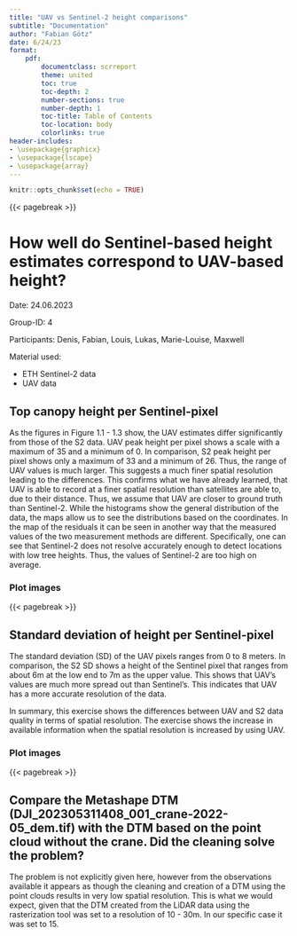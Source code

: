 ```yaml
---
title: "UAV vs Sentinel-2 height comparisons"
subtitle: "Documentation"
author: "Fabian Götz"
date: 6/24/23
format:
    pdf:
        documentclass: scrreport
        theme: united
        toc: true
        toc-depth: 2
        number-sections: true
        number-depth: 1
        toc-title: Table of Contents
        toc-location: body
        colorlinks: true
header-includes:  
- \usepackage{graphicx}
- \usepackage{lscape}
- \usepackage{array}
---
```


```r
knitr::opts_chunk$set(echo = TRUE)
```
{{< pagebreak >}}

# How well do Sentinel-based height estimates correspond to UAV-based height?

Date: 24.06.2023

Group-ID: 4

Participants: Denis, Fabian, Louis, Lukas, Marie-Louise, Maxwell 

Material used:

- ETH Sentinel-2 data
- UAV data

## Top canopy height per Sentinel-pixel

As the figures in Figure 1.1 - 1.3 show, the UAV estimates differ significantly from those of the S2 data. UAV peak height per pixel shows a scale with a maximum of 35 and a minimum of 0. In comparison, S2 peak height per pixel shows only a maximum of 33 and a minimum of 26. Thus, the range of UAV values is much larger. This suggests a much finer spatial resolution leading to the differences. This confirms what we have already learned, that UAV is able to record at a finer spatial resolution than satellites are able to, due to their distance. Thus, we assume that UAV are closer to ground truth than Sentinel-2. While the histograms show the general distribution of the data, the maps allow us to see the distributions based on the coordinates. In the map of the residuals it can be seen in another way that the measured values of the two measurement methods are different. Specifically, one can see that Sentinel-2 does not resolve accurately enough to detect locations with low tree heights. Thus, the values of Sentinel-2 are too high on average. 

### Plot images

\begin{figure}[htbp]
  \centering

  \begin{subfigure}[b]{0.45\textwidth}
    \includegraphics[width=\textwidth]{images/uav_height.png}
    \caption{Map of UAV-based height estimation}
    \label{fig:image1}
  \end{subfigure}
  \hfill
  \begin{subfigure}[b]{0.45\textwidth}
    \includegraphics[width=\textwidth]{images/uav_height_hist.png}
    \caption{Histogram of UAV-based height estimation}
    \label{fig:image2}
  \end{subfigure}

  \caption{UAV-based height estimation}
  \label{uav}
\end{figure}


\begin{figure}[htbp]

  \begin{subfigure}[b]{0.45\textwidth}
    \includegraphics[width=\textwidth]{images/s2_height.png}
    \caption{Map of Sentinel-2-based height estimation}
    \label{fig:image3}
  \end{subfigure}
  \hfill
  \begin{subfigure}[b]{0.45\textwidth}
    \includegraphics[width=\textwidth]{images/s2_height_hist.png}
    \caption{Histogram of Sentinel-2-based height}
    \label{fig:image4}
  \end{subfigure}

  \caption{Sentinel-2-based height estimation}
  \label{fig:sentinel}
\end{figure}

\begin{figure}[htbp]

  \includegraphics[width=\textwidth]{images/residuals.png}
  \caption{Residuals of the two height measurements}
  \label{fig:sentinel}
\end{figure}


{{< pagebreak >}}

## Standard deviation of height per Sentinel-pixel

The standard deviation (SD) of the UAV pixels ranges from 0 to 8 meters. In comparison, the S2 SD shows a height of the Sentinel pixel that ranges from about 6m at the low end to 7m as the upper value. This shows that UAV's values are much more spread out than Sentinel's. This indicates that UAV has a more accurate resolution of the data.

In summary, this exercise shows the differences between UAV and S2 data quality in terms of spatial resolution. The exercise shows the increase in available information when the spatial resolution is increased by using UAV.

### Plot images

\begin{figure}[htbp]

  \begin{subfigure}[b]{0.45\textwidth}
    \includegraphics[width=\textwidth]{images/uav_sd.png}
    \caption{Map of standard deviation of UAV measurement}
    \label{fig:image5}
  \end{subfigure}
  \hfill
  \begin{subfigure}[b]{0.45\textwidth}
    \includegraphics[width=\textwidth]{images/uav_sd_hist.png}
    \caption{Histogram of standard deviation of UAV measurement}
    \label{fig:image6}
  \end{subfigure}

  \caption{UAV standard deviation}
  \label{fig:uav_sd}
\end{figure}

\begin{figure}[htbp]

  \begin{subfigure}[b]{0.45\textwidth}
    \includegraphics[width=\textwidth]{images/s2_sd.png}
    \caption{Map of standard deviation of S2 measurement}
    \label{fig:image7}
  \end{subfigure}
  \hfill
  \begin{subfigure}[b]{0.45\textwidth}
    \includegraphics[width=\textwidth]{images/s2_sd_hist.png}
    \caption{Histogram of standard deviation of S2 measurement}
    \label{fig:image8}
  \end{subfigure}

  \caption{Sentinel-2 standard deviation}
  \label{fig:uav_sd}
\end{figure}

{{< pagebreak >}}

## Compare the Metashape DTM (DJI_202305311408_001_crane-2022-05_dem.tif) with the DTM based on the point cloud without the crane. Did the cleaning solve the problem?

The problem is not explicitly given here, however from the observations available it
appears as though the cleaning and creation of a DTM using the point clouds results in very low spatial resolution. This is what we would expect, given that the DTM created from the LiDAR data using the rasterization tool was set to a resolution of 10 - 30m. In our specific case it was set to 15.